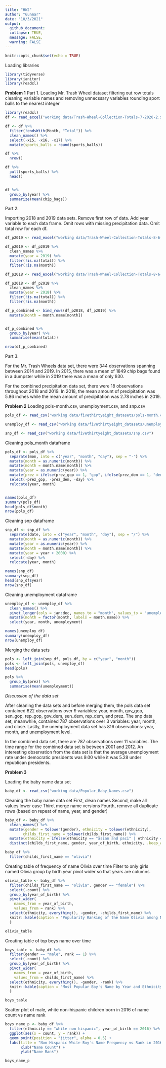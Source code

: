```yaml
---
title: "HW2"
author: "Gunnar"
date: "10/3/2021"
output: 
  github_document:
  collapse: TRUE,
  message: FALSE,
  warning: FALSE
---
```


```r
knitr::opts_chunk$set(echo = TRUE)
```
Loading libraries
```r
library(tidyverse)
library(janitor)
library(readxl)
```

**Problem 1**
Part 1. 
Loading Mr. Trash Wheel dataset
filtering out row totals
cleaning variable names and removing unnecssary variables
rounding sport balls to the nearest integer
```r
library(readxl)
df <- read_excel("working data/Trash-Wheel-Collection-Totals-7-2020-2.xlsx", sheet = "Mr. Trash Wheel")

df <- df %>%
  filter(!endsWith(Month, "Total")) %>%
  clean_names() %>%
  select(-x15, -x16, -x17) %>%
  mutate(sports_balls = round(sports_balls))

df %>%
  nrow()

df %>%
  pull(sports_balls) %>%
  head()


df %>%
  group_by(year) %>%
  summarize(mean(chip_bags))

```


Part 2. 

Importing 2018 and 2019 data sets.
Remove first row of data.
Add year variable to each data frame.
Omit rows with missing precipitation data.
Omit total row for each df.
```r
df_p2019 <- read_excel("working data/Trash-Wheel-Collection-Totals-8-6-19.xlsx", sheet = "2019 Precipitation", skip = 1)

df_p2019 <- df_p2019 %>%
  clean_names %>%
  mutate(year = 2019) %>%
  filter(!is.na(total)) %>%
  filter(!is.na(month))

df_p2018 <- read_excel("working data/Trash-Wheel-Collection-Totals-8-6-19.xlsx", sheet = "2018 Precipitation", skip = 1)  

df_p2018 <- df_p2018 %>%
  clean_names %>%
  mutate(year = 2018) %>%
  filter(!is.na(total)) %>%
  filter(!is.na(month))

df_p_combined <- bind_rows(df_p2018, df_p2019) %>%
  mutate(month = month.name[month])


df_p_combined %>%
  group_by(year) %>%
  summarise(mean(total))

nrow(df_p_combined)

```

Part 3. 

For the Mr. Trash Wheels data set, there were 344 observations spanning between 2014 and 2019. In 2015, there was a mean of 1849 chip bags found in a dumpster while in 2019 there was a mean of only 930. 

For the combined precipitation data set, there were 18 observations throughout 2018 and 2019. In 2018, the mean amount of precipitation was 5.86 inches while the mean amount of precipitation was 2.78 inches in 2019.


**Problem 2**
Loading pols-month.csv, unemployment.csv, and snp.csv
```r
pols_df <- read_csv("working data/fivethirtyeight_datasets/pols-month.csv")

unemploy_df <- read_csv("working data/fivethirtyeight_datasets/unemployment.csv")

snp_df <- read_csv("working data/fivethirtyeight_datasets/snp.csv")
```

Cleaning pols_month dataframe
```r
pols_df <- pols_df %>%
  separate(mon, into = c("year", "month", "day"), sep = "-") %>%
  mutate(month = as.numeric(month)) %>%
  mutate(month = month.name[month]) %>%
  mutate(year = as.numeric(year)) %>%
  mutate(prez = ifelse(prez_gop == 1, "gop", ifelse(prez_dem == 1, "dem", NA))) %>%
  select(-prez_gop, -prez_dem, -day) %>%
  relocate(year, month)


names(pols_df)
summary(pols_df)
head(pols_df$month)
nrow(pols_df)
```

Cleaning snp dataframe
```r
snp_df <- snp_df %>%
  separate(date, into = c("year", "month", "day"), sep = "/") %>%
  mutate(month = as.numeric(month)) %>% 
  mutate(year = as.numeric(year)) %>%
  mutate(month = month.name[month]) %>%
  mutate(year = year + 2000) %>%
  select(-day) %>%
  relocate(year, month)

names(snp_df)
summary(snp_df)
head(snp_df$year)
nrow(snp_df)
```

Cleaning unemployment dataframe
```r
unemploy_df <- unemploy_df %>%
  clean_names() %>%
  pivot_longer(cols = jan:dec, names_to = "month", values_to = "unemployment") %>%
  mutate(month = factor(month, labels = month.name)) %>%
  select(year, month, unemployment)

names(unemploy_df)
summary(unemploy_df)
nrow(unemploy_df)
```

Merging the data sets

```r
pols <- left_join(snp_df, pols_df, by = c("year", "month"))
pols <- left_join(pols, unemploy_df)
head(pols)

pols %>%
  group_by(prez) %>%
  summarise(mean(unemployment))
```

*Discussion of the data set*

After cleaning the data sets and before merging them, the pols data set contained 822 observations over 9 variables: year, month, gov_gop, sen_gop, rep_gop, gov_dem, sen_dem, rep_dem, and prez. The snp data set, meanwhile, contained 787 observations over 3 variables: year, month, and close. Lastly, the unemployment data set has 816 observations: year, month, and unemployment level.

In the combined data set, there are 787 observations over 11 variables. The time range for the combined data set is between 2001 and 2012. An interesting observation from the data set is that the average unemployment rate under democratic presidents was 9.00 while it was 5.28 under republican presidents. 

**Problem 3**

Loading the baby name data set
```r
baby_df <- read_csv("working data/Popular_Baby_Names.csv")
```

Cleaning the baby name data set
First, clean names
Second, make all values lower case
Third, merge name versions
Fourth, remove all duplicate rows (based on repeat of name, year, and gender)
```r
baby_df <- baby_df %>%
  clean_names() %>%
  mutate(gender = tolower(gender), ethnicity = tolower(ethnicity), 
        childs_first_name = tolower(childs_first_name)) %>%
  mutate(ethnicity = ifelse(ethnicity == "asian and paci" | ethnicity == "asian and pacific islander", "asian and pacific islander", ifelse(ethnicity == "white non hispanic" | ethnicity == "white non hisp", "white non hispanic", ifelse(ethnicity == "black non hispanic" | ethnicity == "black non hisp", "black non hispanic", ethnicity)))) %>%
  distinct(childs_first_name, gender, year_of_birth, ethnicity, .keep_all = TRUE)

baby_df %>%
  filter(childs_first_name == "olivia")
```

Creating table of frequency of name Olivia  over time
Filter to only girls named Olivia
group by birth year
pivot wider so that years are columns
```r
olivia_table <- baby_df %>%
  filter(childs_first_name == "olivia", gender == "female") %>%
  select(-count) %>%
  group_by(year_of_birth) %>%
  pivot_wider(
    names_from = year_of_birth,
    values_from = rank) %>%
  select(ethnicity, everything(), -gender, -childs_first_name) %>%
  knitr::kable(caption = "Popularity Ranking of the Name Olivia among New Born Girls over Time"
  )

olivia_table
```

Creating table of top boys name over time
```r
boys_table <- baby_df %>%
  filter(gender == "male", rank == 1) %>%
  select(-count) %>%
  group_by(year_of_birth) %>%
  pivot_wider(
    names_from = year_of_birth,
    values_from = childs_first_name) %>%
  select(ethnicity, everything(), -gender, -rank) %>%
  knitr::kable(caption = "Most Popular Boy's Name by Year and Ethnicity"
  )

boys_table
```

Scatter plot of male, white non-hispanic children born in 2016 of name count vs name rank
```r
boys_name_p <- baby_df %>%
  filter(ethnicity == "white non hispanic", year_of_birth == 2016) %>%
  ggplot(aes(x = count, y = rank)) +
  geom_point(position = "jitter", alpha = 0.5) +
  labs(title = "Non Hispanic White Boy's Name Frequency vs Rank in 2016") +
       xlab("Name Count") +
       ylab("Name Rank")

boys_name_p
```

